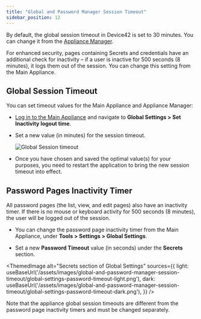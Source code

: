 ```yaml
---
title: "Global and Password Manager Session Timeout"
sidebar_position: 12
---
```



By default, the global session timeout in Device42 is set to 30 minutes. You can change it from the [Appliance Manager](device42-appliance-manager-login.mdx).

For enhanced security, pages containing Secrets and credentials have an additional check for inactivity – if a user is inactive for 500 seconds (8 minutes), it logs them out of the session. You can change this setting from the Main Appliance.

## Global Session Timeout

You can set timeout values for the Main Appliance and Appliance Manager:

- [Log in to the Main Appliance](device42-appliance-manager-login.mdx) and navigate to **Global Settings > Set Inactivity logout time**. 

- Set a new value (in minutes) for the session timeout. 

  ![Global Session timeout](/assets/images/global-and-password-manager-session-timeout/global-inactivity-timeout.png)

- Once you have chosen and saved the optimal value(s) for your purposes, you need to restart the application to bring the new session timeout into effect.

## Password Pages Inactivity Timer

All password pages (the list, view, and edit pages) also have an inactivity timer. If there is no mouse or keyboard activity for 500 seconds (8 minutes), the user will be logged out of the session.

- You can change the password page inactivity timer from the Main Appliance, under **Tools > Settings > Global Settings**. 

- Set a new **Password Timeout** value (in seconds) under the **Secrets** section. 

<ThemedImage
  alt="Secrets section of Global Settings"
  sources={{
    light: useBaseUrl('/assets/images/global-and-password-manager-session-timeout/global-settings-password-timeout-light.png'),
    dark: useBaseUrl('/assets/images/global-and-password-manager-session-timeout/global-settings-password-timeout-dark.png'),
  }}
/>

Note that the appliance global session timeouts are different from the password page inactivity timers and must be changed separately.
